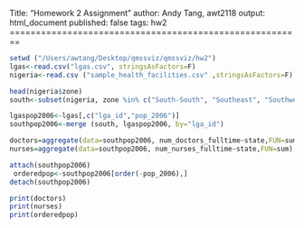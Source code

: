 Title: "Homework 2 Assignment"
author: Andy Tang, awt2118
output: html_document
published: false
tags: hw2
========================================================


```r
setwd ("/Users/awtang/Desktop/qmssviz/qmssviz/hw2")
lgas<-read.csv("lgas.csv", stringsAsFactors=F)
nigeria<-read.csv ("sample_health_facilities.csv" ,stringsAsFactors=F)
```

```r
head(nigeria$zone)
south<-subset(nigeria, zone %in% c("South-South", "Southeast", "Southwest"))

```


```r
lgaspop2006<-lgas[,c("lga_id","pop_2006")]
southpop2006<-merge (south, lgaspop2006, by="lga_id")
```


```r
doctors=aggregate(data=southpop2006, num_doctors_fulltime~state,FUN=sum)
nurses=aggregate(data=southpop2006, num_nurses_fulltime~state,FUN=sum)

```

```r
attach(southpop2006)
 orderedpop<-southpop2006[order(-pop_2006),]
detach(southpop2006)
```

```r
print(doctors)
print(nurses)
print(orderedpop)
```


